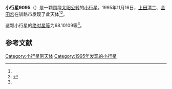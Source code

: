 {{Infobox planet
| bgcolour = #FFFFC0
| name = 9095
| symbol = 
| image = 
| caption = 
| discovery = yes
| discovery_ref = 
| discoverer = [[上田清二|上田清二]]、[[金田宏|金田宏]]
| discovery_site = [[钏路市|钏路市]] 
| discovered = 1995年11月16日
| designations = yes
| mp_name = 
| named_after = 
| alt_names = 1995 WT2/ 1961 TU / 1978 TO5 / 1981 NK1 / 1981 OE / 1988 ST4
| mp_category = [[主带小行星|主带小行星]]
| orbit_ref = <ref name="a">[http://ssd.jpl.nasa.gov/sbdb.cgi?sstr=9095 9095] {{Wayback|url=http://ssd.jpl.nasa.gov/sbdb.cgi?sstr=9095 |date=20210717065312 }}，小行星數據庫瀏覽器（JPL Small-Body Database Browser）－[[美国国家航空航天局|美国国家航空航天局]]喷气推进实验室</ref>
| epoch = 2456400.5 (2013年4月18日更新)
| aphelion = {{convert|2.6596410|AU|km|3|abbr=on|lk=out}}
| perihelion = {{convert|1.8425946|AU|km|3|abbr=on}}
| semimajor = {{convert|2.2511178|AU|km|3|abbr=on}}
| eccentricity = 0.1814757
| period = 1233.660805 [[日|日]]<br />3.38[[儒略年|儒略年]]
| avg_speed = 
| inclination = 2.72180
| asc_node = 279.17524
| mean_anomaly = 
| arg_peri = 68.10109
| satellites = 
| physical_characteristics = yes
| dimensions = 
| mass = 
| density = 
| surface_grav = 
| escape_velocity = 
| sidereal_day = 
| axial_tilt = 
| pole_ecliptic_lat = 
| pole_ecliptic_lon = 
| albedo = 
| temperatures= 
| temp_name1 = 
| mean_temp_1 = 
| max_temp_1 = 
| temp_name2 = 
| max_temp_2 = 
| spectral_type = 
| abs_magnitude = 68.10109
}}

'''小行星9095'''（{{lang-en|9095}}）是一颗围绕[[太阳|太阳]][[公转|公转]]的[[小行星|小行星]]。1995年11月16日，[[上田清二|上田清二]]、[[金田宏|金田宏]]在钏路市发现了此天体<ref name="a" /><ref>{{cite news|title=小行星列表|url=http://cfa-www.harvard.edu/iau/lists/NumberedMPs.txt|accessdate=2013-07-08|newspaper=哈佛大学|archive-date=2008-05-17|archive-url=https://web.archive.org/web/20080517010638/http://cfa-www.harvard.edu/iau/lists/NumberedMPs.txt|dead-url=no}}</ref>。

这颗小行星的[[绝对星等|绝对星等]]为68.10109等<ref name="a" />。

==参考文献==
{{reflist}}
{{Minor Planet Number|[[小行星9094|小行星9094]]|[[小行星9096|小行星9096]]}}

{{小天体}}

[[Category:小行星带天体|Category:小行星带天体]]
[[Category:1995年发现的小行星|Category:1995年发现的小行星]]

{{asteroid-stub}}